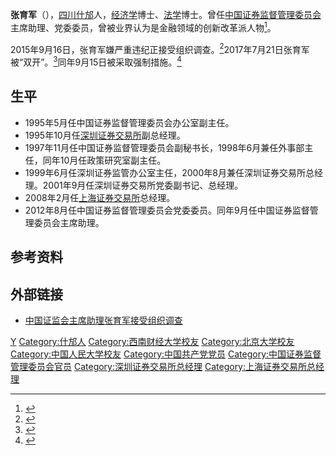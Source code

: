 '''张育军'''（{{bd|1963年|5月|2021年|8月29日|catIdx=Zhang张}}），[[四川|四川]][[什邡|什邡]]人，[[经济学|经济学]]博士、[[法学|法学]]博士。曾任[[中国证券监督管理委员会|中国证券监督管理委员会]]主席助理、党委委员，曾被业界认为是金融领域的创新改革派人物<ref>{{cite news|author1=朱轶天|title=证监会主席助理张育军被免 从家中搜出大量现金|url=http://stock.hexun.com/2015-10-14/179799356.html|accessdate=2016-02-06|agency=和讯网|archive-url=https://web.archive.org/web/20160309224853/http://stock.hexun.com/2015-10-14/179799356.html|archive-date=2016-03-09|dead-url=yes}}</ref>。

2015年9月16日，张育军嫌严重违纪正接受组织调查。<ref>{{Cite web |url=http://www.ccdi.gov.cn/scdc/zggb/zjsc/201607/t20160704_115874.html |title=中国证监会主席助理张育军接受组织调查 |access-date=2019-08-16 |archive-date=2021-09-14 |archive-url=https://web.archive.org/web/20210914155105/https://www.ccdi.gov.cn/scdc/zggb/zjsc/201607/t20160704_115874.html |dead-url=no }}</ref>2017年7月21日张育军被“双开”。<ref>{{Cite web |url=http://www.ccdi.gov.cn/scdc/zggb/djcf/201707/t20170721_116068.html |title=张育军严重违纪被开除党籍和公职 |access-date=2019-08-16 |archive-date=2019-01-30 |archive-url=https://web.archive.org/web/20190130024442/http://www.ccdi.gov.cn/scdc/zggb/djcf/201707/t20170721_116068.html |dead-url=no }}</ref>同年9月15日被采取强制措施。<ref>{{Cite web |url=http://www.spp.gov.cn/spp/qwfb/201709/t20170915_200640.shtml |title=最高人民检察院依法决定对张育军立案侦查 |access-date=2019-08-16 |archive-date=2019-08-16 |archive-url=https://web.archive.org/web/20190816035220/http://www.spp.gov.cn/spp/qwfb/201709/t20170915_200640.shtml |dead-url=no }}</ref>

== 生平 ==
*1995年5月任中国证券监督管理委员会办公室副主任。
*1995年10月任[[深圳证券交易所|深圳证券交易所]]副总经理。
*1997年11月任中国证券监督管理委员会副秘书长，1998年6月兼任外事部主任，同年10月任政策研究室副主任。
*1999年6月任深圳证券监管办公室主任，2000年8月兼任深圳证券交易所总经理。2001年9月任深圳证券交易所党委副书记、总经理。
*2008年2月任[[上海证券交易所|上海证券交易所]]总经理。
*2012年8月任中国证券监督管理委员会党委委员。同年9月任中国证券监督管理委员会主席助理。

== 参考资料 ==
{{reflist}}

== 外部链接 ==
*[https://web.archive.org/web/20160304061834/http://www.peixunwang.com.cn/hy/gnjy/2015-09-16/132134_2.html 中国证监会主席助理张育军接受组织调查]

{{中共十八大到十九大期间的反腐败工作}}
{{DEFAULTSORT:Zhang张}}
[[Category:张姓|Y]]
[[Category:什邡人|Category:什邡人]]
[[Category:西南财经大学校友|Category:西南财经大学校友]]
[[Category:北京大学校友|Category:北京大学校友]]
[[Category:中国人民大学校友|Category:中国人民大学校友]]
[[Category:中国共产党党员|Category:中国共产党党员]]
[[Category:中国证券监督管理委员会官员|Category:中国证券监督管理委员会官员]]
[[Category:深圳证券交易所总经理|Category:深圳证券交易所总经理]]
[[Category:上海证券交易所总经理|Category:上海证券交易所总经理]]